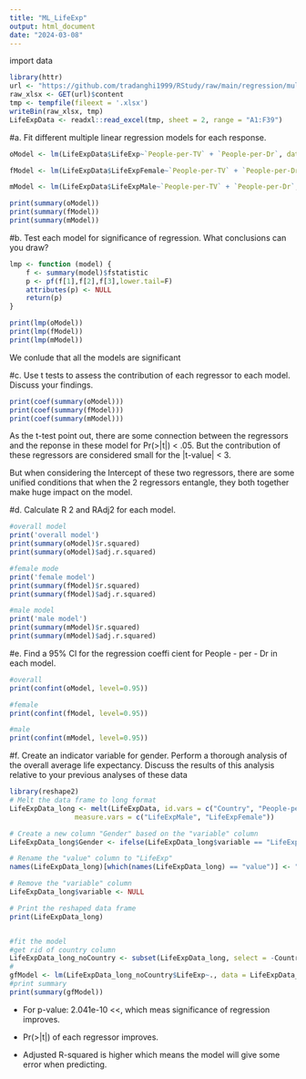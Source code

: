 ```yaml
---
title: "ML_LifeExp"
output: html_document
date: "2024-03-08"
---
```



import data

```r
library(httr)
url <- "https://github.com/tradanghi1999/RStudy/raw/main/regression/multi%20linear%20regression/Data%20MR.xlsx"
raw_xlsx <- GET(url)$content
tmp <- tempfile(fileext = '.xlsx')
writeBin(raw_xlsx, tmp)
LifeExpData <- readxl::read_excel(tmp, sheet = 2, range = "A1:F39")
```

#a. Fit different multiple linear regression models for each response.
```r
oModel <- lm(LifeExpData$LifeExp~`People-per-TV` + `People-per-Dr`, data=LifeExpData)

fModel <- lm(LifeExpData$LifeExpFemale~`People-per-TV` + `People-per-Dr`, data=LifeExpData)

mModel <- lm(LifeExpData$LifeExpMale~`People-per-TV` + `People-per-Dr`, data=LifeExpData)

print(summary(oModel))
print(summary(fModel))
print(summary(mModel))

```
#b. Test each model for significance of regression. What conclusions can you draw?

```r
lmp <- function (model) {
	f <- summary(model)$fstatistic
	p <- pf(f[1],f[2],f[3],lower.tail=F)
	attributes(p) <- NULL
	return(p)
}

print(lmp(oModel))
print(lmp(fModel))
print(lmp(mModel))


```
We conlude that all the models are significant

#c. Use t tests to assess the contribution of each regressor to each model. Discuss your findings.

```r
print(coef(summary(oModel)))
print(coef(summary(fModel)))
print(coef(summary(mModel)))

```
As the t-test point out, there are some connection between the regressors and the reponse in these model for Pr(>|t|) < .05. But the contribution of these regressors are considered small for the |t-value| < 3. 

But when considering the Intercept of these two regressors, there are some unified
conditions that when the 2 regressors entangle, they both together make huge impact on the model.


#d. Calculate R 2 and RAdj2 for each model.

```r
#overall model
print('overall model')
print(summary(oModel)$r.squared)
print(summary(oModel)$adj.r.squared)

#female mode
print('female model')
print(summary(fModel)$r.squared)
print(summary(fModel)$adj.r.squared)

#male model
print('male model')
print(summary(mModel)$r.squared)
print(summary(mModel)$adj.r.squared)
```



#e. Find a 95% CI for the regression coeffi cient for People - per - Dr in each model.

```r
#overall
print(confint(oModel, level=0.95))

#female
print(confint(fModel, level=0.95))

#male
print(confint(mModel, level=0.95))

```


#f. Create an indicator variable for gender. Perform a thorough analysis of the overall average life expectancy. Discuss the results of this analysis relative to your previous analyses of these data
```r
library(reshape2)
# Melt the data frame to long format
LifeExpData_long <- melt(LifeExpData, id.vars = c("Country", "People-per-TV", "People-per-Dr"), 
                measure.vars = c("LifeExpMale", "LifeExpFemale"))

# Create a new column "Gender" based on the "variable" column
LifeExpData_long$Gender <- ifelse(LifeExpData_long$variable == "LifeExpMale", 1, 0)

# Rename the "value" column to "LifeExp"
names(LifeExpData_long)[which(names(LifeExpData_long) == "value")] <- "LifeExp"

# Remove the "variable" column
LifeExpData_long$variable <- NULL

# Print the reshaped data frame
print(LifeExpData_long)


#fit the model
#get rid of country column
LifeExpData_long_noCountry <- subset(LifeExpData_long, select = -Country)
#
gfModel <- lm(LifeExpData_long_noCountry$LifeExp~., data = LifeExpData_long_noCountry)
#print summary
print(summary(gfModel))

```

* For p-value: 2.041e-10 <<, which meas significance of regression improves.

* Pr(>|t|) of each regressor improves.

* Adjusted R-squared is higher which means the model will give some error when predicting.







